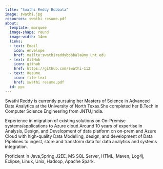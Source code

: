 ```yaml
---
title: "Swathi Reddy Bobbala"
image: swathi.jpg
resources: swathi resume.pdf
about: 
  template: marquee
  image-shape: round
  image-width: 14em
  links:
  - text: Email
    icon: envelope
    href: mailto:swathireddybobbala@my.unt.edu
  - text: GitHub
    icon: github
    href: https://github.com/swathi-112
  - text: Resume
    icon: file-text
    href: swathi resume.pdf
  id: ppc
---
```


::: {#ppc}
Swathi Reddy is currently pursuing her Masters of Science in Advanced Data Analytics at the University of North Texas.She completed her B.Tech in Computer Science Engineering from JNTU,India.

Experience in migration of existing solutions on On-Premise systems/applications to Azure cloud.Around 10 years of expertise in Analysis, Design, and Development of data platform on on-prem and Azure Cloud with high-quality Data Modelling, design, and development of Data Pipelines to ingest, store and transform data for data analytics and systems integration.

Proficient in Java,Spring,J2EE, MS SQL Server, HTML, Maven, Log4j, Eclipse, Linux, Unix, Hadoop, Apache Spark.
:::



